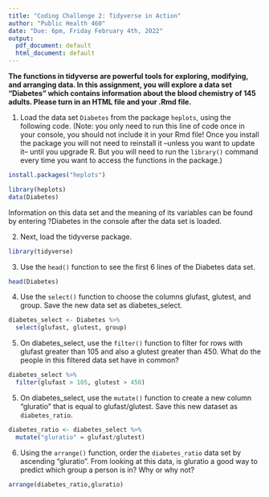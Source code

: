 ```yaml
---
title: "Coding Challenge 2: Tidyverse in Action"
author: "Public Health 460"
date: "Due: 6pm, Friday February 4th, 2022"
output:
  pdf_document: default
  html_document: default
---
```


__The functions in tidyverse are powerful tools for exploring, modifying, and arranging data. In this assignment, you will explore a data set "Diabetes" which contains information about the blood chemistry of 145 adults. Please turn in an HTML file and your .Rmd file.__

1) Load the data set `Diabetes` from the package ``heplots``, using the following code. (Note: you only need to run this line of code once in your console, you should not include it in your Rmd file! Once you install the package you will not need to reinstall it --unless you want to update it-- until you upgrade R. But you will need to run the `library()` command every time you want to access the functions in the package.)

```r
install.packages("heplots") 
```

```r
library(heplots)
data(Diabetes)
```

Information on this data set and the meaning of its variables can be found by entering ?Diabetes in the console after the data set is loaded.

2) Next, load the tidyverse package.

```r
library(tidyverse)
```


3) Use the `head()` function to see the first 6 lines of the Diabetes data set.

```r
head(Diabetes)
```


4) Use the `select()` function to choose the columns glufast, glutest, and group. Save the new data set as diabetes_select. 

```r
diabetes_select <- Diabetes %>% 
  select(glufast, glutest, group)
```

5) On diabetes_select, use the `filter()` function to filter for rows with glufast greater than 105 and also a glutest greater than 450. What do the people in this filtered data set have in common?


```r
diabetes_select %>% 
  filter(glufast > 105, glutest > 450)
```

5) On diabetes_select, use the `mutate()` function to create a new column "gluratio" that is equal to glufast/glutest. Save this new dataset as `diabetes_ratio`.

```r
diabetes_ratio <- diabetes_select %>% 
  mutate("gluratio" = glufast/glutest)
```

6) Using the `arrange()` function, order the `diabetes_ratio` data set by ascending "gluratio". From looking at this data, is gluratio a good way to predict which group a person is in? Why or why not?

```r
arrange(diabetes_ratio,gluratio)
```

